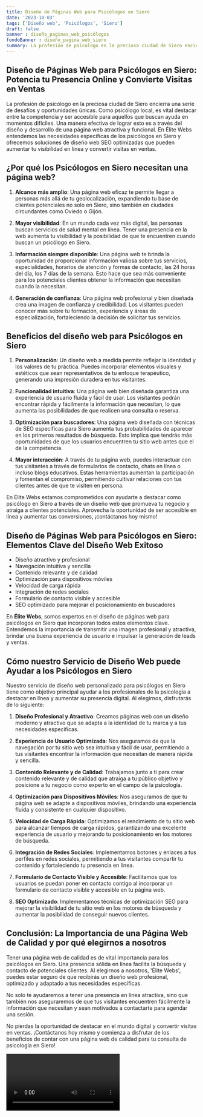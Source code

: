 ```yaml
---
title: Diseño de Páginas Web para Psicólogos en Siero
date: '2023-10-03'
tags: ['Diseño web', 'Psicólogos', 'Siero']
draft: false
banner : diseño_paginas_web_psicólogos
fondoBanner : diseño_pagina_web_siero
summary: La profesión de psicólogo en la preciosa ciudad de Siero encierra una serie de desafíos y oportunidades únicas. Como psicólogo local, es vital destacar entre la competencia y ser accesible para aquellos que buscan ayuda en momentos difíciles. Una manera efectiva de lograr esto es a través del diseño y desarrollo de una página web atractiva y funcional. En Élite Webs entendemos las necesidades específicas de los psicólogos en Siero y ofrecemos soluciones de diseño web SEO optimizadas que pueden aumentar tu visibilidad en línea y convertir visitas en ventas.
---
```


## Diseño de Páginas Web para Psicólogos en Siero: Potencia tu Presencia Online y Convierte Visitas en Ventas

La profesión de psicólogo en la preciosa ciudad de Siero encierra una serie de desafíos y oportunidades únicas. Como psicólogo local, es vital destacar entre la competencia y ser accesible para aquellos que buscan ayuda en momentos difíciles. Una manera efectiva de lograr esto es a través del diseño y desarrollo de una página web atractiva y funcional. En Élite Webs entendemos las necesidades específicas de los psicólogos en Siero y ofrecemos soluciones de diseño web SEO optimizadas que pueden aumentar tu visibilidad en línea y convertir visitas en ventas.

## ¿Por qué los Psicólogos en Siero necesitan una página web?

1. **Alcance más amplio**: Una página web eficaz te permite llegar a personas más allá de tu geolocalización, expandiendo tu base de clientes potenciales no solo en Siero, sino también en ciudades circundantes como Oviedo o Gijón.

2. **Mayor visibilidad**: En un mundo cada vez más digital, las personas buscan servicios de salud mental en línea. Tener una presencia en la web aumenta tu visibilidad y la posibilidad de que te encuentren cuando buscan un psicólogo en Siero.

3. **Información siempre disponible**: Una página web te brinda la oportunidad de proporcionar información valiosa sobre tus servicios, especialidades, horarios de atención y formas de contacto, las 24 horas del día, los 7 días de la semana. Esto hace que sea más conveniente para los potenciales clientes obtener la información que necesitan cuando la necesitan.

4. **Generación de confianza**: Una página web profesional y bien diseñada crea una imagen de confianza y credibilidad. Los visitantes pueden conocer más sobre tu formación, experiencia y áreas de especialización, fortaleciendo la decisión de solicitar tus servicios.

## Beneficios del diseño web para Psicólogos en Siero

1. **Personalización**: Un diseño web a medida permite reflejar la identidad y los valores de tu práctica. Puedes incorporar elementos visuales y estéticos que sean representativos de tu enfoque terapéutico, generando una impresión duradera en tus visitantes.

2. **Funcionalidad intuitiva**: Una página web bien diseñada garantiza una experiencia de usuario fluida y fácil de usar. Los visitantes podrán encontrar rápida y fácilmente la información que necesitan, lo que aumenta las posibilidades de que realicen una consulta o reserva.

3. **Optimización para buscadores**: Una página web diseñada con técnicas de SEO específicas para Siero aumenta tus probabilidades de aparecer en los primeros resultados de búsqueda. Esto implica que tendrás más oportunidades de que los usuarios encuentren tu sitio web antes que el de la competencia.

4. **Mayor interacción**: A través de tu página web, puedes interactuar con tus visitantes a través de formularios de contacto, chats en línea o incluso blogs educativos. Estas herramientas aumentan la participación y fomentan el compromiso, permitiendo cultivar relaciones con tus clientes antes de que te visiten en persona.

En Élite Webs estamos comprometidos con ayudarte a destacar como psicólogo en Siero a través de un diseño web que promueva tu negocio y atraiga a clientes potenciales. Aprovecha la oportunidad de ser accesible en línea y aumentar tus conversiones, ¡contáctanos hoy mismo!

<GifSeo />

<Cta />

## Diseño de Páginas Web para Psicólogos en Siero: Elementos Clave del Diseño Web Exitoso

- Diseño atractivo y profesional
- Navegación intuitiva y sencilla
- Contenido relevante y de calidad
- Optimización para dispositivos móviles
- Velocidad de carga rápida
- Integración de redes sociales
- Formulario de contacto visible y accesible
- SEO optimizado para mejorar el posicionamiento en buscadores

En **Élite Webs**, somos expertos en el diseño de páginas web para psicólogos en Siero que incorporan todos estos elementos clave. Entendemos la importancia de transmitir una imagen profesional y atractiva, brindar una buena experiencia de usuario e impulsar la generación de leads y ventas.

## Cómo nuestro Servicio de Diseño Web puede Ayudar a los Psicólogos en Siero

Nuestro servicio de diseño web personalizado para psicólogos en Siero tiene como objetivo principal ayudar a los profesionales de la psicología a destacar en línea y aumentar su presencia digital. Al elegirnos, disfrutarás de lo siguiente:

1. **Diseño Profesional y Atractivo**: Creamos páginas web con un diseño moderno y atractivo que se adapta a la identidad de tu marca y a tus necesidades específicas.

2. **Experiencia de Usuario Optimizada**: Nos aseguramos de que la navegación por tu sitio web sea intuitiva y fácil de usar, permitiendo a tus visitantes encontrar la información que necesitan de manera rápida y sencilla.

3. **Contenido Relevante y de Calidad**: Trabajamos junto a ti para crear contenido relevante y de calidad que atraiga a tu público objetivo y posicione a tu negocio como experto en el campo de la psicología.

4. **Optimización para Dispositivos Móviles**: Nos aseguramos de que tu página web se adapte a dispositivos móviles, brindando una experiencia fluida y consistente en cualquier dispositivo.

5. **Velocidad de Carga Rápida**: Optimizamos el rendimiento de tu sitio web para alcanzar tiempos de carga rápidos, garantizando una excelente experiencia de usuario y mejorando tu posicionamiento en los motores de búsqueda.

6. **Integración de Redes Sociales**: Implementamos botones y enlaces a tus perfiles en redes sociales, permitiendo a tus visitantes compartir tu contenido y fortaleciendo tu presencia en línea.

7. **Formulario de Contacto Visible y Accesible**: Facilitamos que los usuarios se puedan poner en contacto contigo al incorporar un formulario de contacto visible y accesible en tu página web.

8. **SEO Optimizado**: Implementamos técnicas de optimización SEO para mejorar la visibilidad de tu sitio web en los motores de búsqueda y aumentar la posibilidad de conseguir nuevos clientes.

## Conclusión: La Importancia de una Página Web de Calidad y por qué elegirnos a nosotros

Tener una página web de calidad es de vital importancia para los psicólogos en Siero. Una presencia sólida en línea facilita la búsqueda y contacto de potenciales clientes. Al elegirnos a nosotros, 'Élite Webs', puedes estar seguro de que recibirás un diseño web profesional, optimizado y adaptado a tus necesidades específicas.

No solo te ayudaremos a tener una presencia en línea atractiva, sino que también nos aseguraremos de que tus visitantes encuentren fácilmente la información que necesitan y sean motivados a contactarte para agendar una sesión.

No pierdas la oportunidad de destacar en el mundo digital y convertir visitas en ventas. ¡Contáctanos hoy mismo y comienza a disfrutar de los beneficios de contar con una página web de calidad para tu consulta de psicología en Siero!

<Video />

<CtaBot job='Psicólogos' city='Siero'/>

<Gmaps query='Siero+españa+maps' />